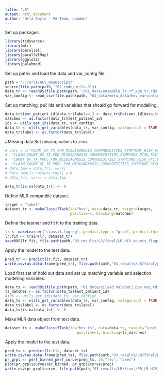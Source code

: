 ```yaml
---
title: "LR"
output: html_document
author: "Orla Doyle - PA Team, London"
---
```

Set up packages. 
```r
library(tidyverse)
library(mlr)
library(parallel)
library(parallelMap)
library(ggplot2)
library(palabmod)
```

Set up paths and load the data and var_config file. 
```r
path = "F:/orla/HCV_manuscript/"
source(file.path(path, "02_code/utils.R"))
data_tr <- readRDS(file.path(path, "/01_data/ensemble_lr_rf_xgb_tr.rds"))
var_config <- read_csv(file.path(path, "01_data/meta_data/hcv_varconfig_ensemble.csv"))
```

Set up matching, pull ids and variables that should go forward for modelling. 
```r
data_tr$test_patient_id[data_tr$label==1] <- data_tr$Patient_Id[data_tr$label==1]
matches <- as.factor(data_tr$test_patient_id)
ids <- utils_get_ids(data_tr, var_config)
data_tr <- utils_get_variables(data_tr, var_config, categorical = TRUE)
data_tr$label <- as.factor(data_tr$label)
```

#Missing data
Set missing values to zero. 
```r
# vars = c("COUNT_OF_TX_FOR_MISDIAGNOSIS_COMORBIDITIES_SYMPTOMS_RISK_FACTORS",
#  "CLAIM_COUNT_OF_TX_FOR_MISDIAGNOSIS_COMORBIDITIES_SYMPTOMS_RISK_FACTORS",
#  "COUNT_OF_TX_PROC_FOR_MISDIAGNOSIS_COMORBIDITIES_SYMPTOMS_RISK_FACTORS",
#  "CLAIM_COUNT_OF_TX_PROC_FOR_MISDIAGNOSIS_COMORBIDITIES_SYMPTOMS_RISK_FACTORS")
# data_tmp = data_tr[, vars]
# data_tmp[is.na(data_tmp)] = 0
# data_tr[, vars] = data_tmp

data_tr[is.na(data_tr)] <- 0

```

Define MLR compatible dataset. 
```r
target = "label"
dataset_tr <- makeClassifTask(id="hcv", data=data_tr, target=target, 
                              positive=1, blocking=matches)

```

Define the learner and fit it to the training data. 
```r
lr <- makeLearner("classif.logreg", predict.type = "prob", predict.threshold = 0.5)
lr.fit <- train(lr, dataset_tr)
saveRDS(lr.fit, file.path(path,"03_results/LR/final/LR_HCV_counts_flags_freq_1_50.rds"))
```

Apply the model to the test data. 
```r
pred_tr <- predict(lr.fit, dataset_tr)
write.csv(as.data.frame(pred_tr), file.path(path,"03_results/LR/final/predictions_tr_lr_HCV_counts_flags_freq_1_50.csv"))
```
Load first set of hold out data and set up matching variable and selection modelling variables. 
```r
data_ts <- readRDS(file.path(path, "01_data/gilead_holdout1_pos_neg.rds"))
ts_matches <- as.factor(data_ts$test_patient_id)
#ids <- utils_get_ids(data_ts, var_config)
data_ts <- utils_get_variables(data_ts, var_config, categorical = TRUE)
data_ts$label <- as.factor(data_ts$label)
data_ts[is.na(data_ts)] <- 0
```
Make MLR data object from test data. 
```r
dataset_ts <- makeClassifTask(id="hcv_ts", data=data_ts, target="label",
                                 positive=1, blocking=ts_matches)
```
Apply the model to the test data. 
```r
pred_ts <- predict(lr.fit, dataset_ts)
write.csv(as.data.frame(pred_ts), file.path(path,"03_results/LR/final/predictions_ts_lr_HCV_counts_flags_freq_1_50.csv"))
pr_grpl <- perf_binned_perf_curve(pred_ts, 20,"rec", "prec")
plot(pr_grpl$curve$rec_binned, pr_grpl$curve$prec)
write.csv(pr_grpl$curve, file.path(path,"03_results/LR/final/PR_LR_HCV_counts_flags_freq_1_50.rds"))
```
